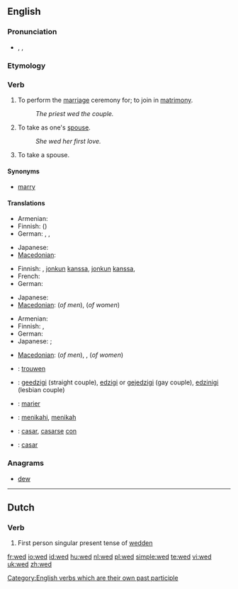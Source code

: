 {{also|Wed}}
==English==

===Pronunciation===
* {{enPR|wĕdʹ}}, {{IPA|/'wεd/}}, {{SAMPA|/"wEd/}}
*: {{audio|en-us-wed.ogg|Audio (US)}}
*: {{rhymes|ɛd}}

===Etymology===
{{etyl|ang}} {{term|weddian|lang=ang}}

===Verb===
{{en-verb|weds|wedding|'''wed '''or''' [[wedded]]'''|'''wed '''or''' [[wedded]]'''}}

# {{transitive}} To perform the [[marriage]] ceremony for; to join in [[matrimony]].
#: ''The priest wed the couple.''
# {{transitive}} To take as one's [[spouse]].
#: ''She wed her first love.''
# {{intransitive}} To take a spouse.

====Synonyms====
* [[marry]]

====Translations====
{{trans-top|to join in matrimony}}
* Armenian: {{t|hy|ամուսնացնել|tr=amusnac’nel|sc=Armn}}
* Finnish: {{t-|fi|vihkiä}} ({{t+|fi|avioliitto|alt=avioliittoon}})
* German: {{t+|de|trauen}}, {{t-|de|verheiraten}}, {{t+|de|vermählen}}
{{trans-mid}}
* Japanese: {{t|ja|結婚する|tr=kekkon suru|sc=Jpan}}
* [[Macedonian]]: {{t|mk|венчава|tr=vénčava|sc=Cyrl|xs=Macedonian}}
{{trans-bottom}}

{{trans-top|transitive: to take as one's spouse}}
* Finnish: {{t+|fi|naida}}, {{t+|fi|avioitua}} [[jonkun]] [[kanssa]], {{t+|fi|mennä naimisiin}} [[jonkun]] [[kanssa]], {{t+|fi|ottaa}} {{t+|fi|puoliso|puolisokseen}}
* French: {{t|fr|épouser}}
* German: {{t+|de|heiraten}}
{{trans-mid}}
* Japanese: {{t|ja|結婚する|tr=kekkon suru|sc=Jpan}}
* [[Macedonian]]: {{t|mk|жени|tr=žéni|sc=Cyrl|xs=Macedonian}} (''of men''),  {{t|mk|мажи|tr=máži|sc=Cyrl|xs=Macedonian}} (''of women'')
{{trans-bottom}}

{{trans-top|intransitive: to take a spouse}}
* Armenian: {{t|hy|ամուսնանալ|tr=amusnanal|sc=Armn}}
* Finnish: {{t+|fi|avioitua}}, {{t+|fi|mennä naimisiin}}
* German: {{t+|de|heiraten}}
* Japanese: {{t|ja|結婚する|tr=kekkon suru|sc=Jpan}}; {{qualifier|male's action}} {{t|ja|めとる|tr=metoru|sc=Jpan}}
{{trans-mid}}
* [[Macedonian]]: {{t|mk|се венчава|tr=se vénčava|sc=Cyrl|xs=Macedonian}} (''of men''),  {{t|mk|се мажи|tr=se máži|sc=Cyrl|xs=Macedonian}},  {{t|mk|се жени|tr=se žéni|sc=Cyrl|xs=Macedonian}} (''of women'')
{{trans-bottom}}

{{checktrans-top}}
* {{ttbc|Dutch}}: [[trouwen]]
* {{ttbc|Esperanto}}: [[geedzigi]] (straight couple), [[edzigi]] or [[gejedzigi]] (gay couple), [[edzinigi]] (lesbian couple)
* {{ttbc|French}}: [[marier]]
* {{ttbc|Indonesian}}: [[nikah|menikahi]], [[nikah|menikah]]
* {{ttbc|Spanish}}: [[casar]], [[casarse]] [[con]]
* {{ttbc|Portuguese}}: [[casar]]
{{trans-bottom}}

===Anagrams===
* [[dew]]

[[Category:English verbs which are their own past participle]]

----

==Dutch==

===Verb===
{{infl|nl|verb form}}

# First person singular present tense of [[wedden]]

[[fr:wed]]
[[io:wed]]
[[id:wed]]
[[hu:wed]]
[[nl:wed]]
[[pl:wed]]
[[simple:wed]]
[[te:wed]]
[[vi:wed]]
[[uk:wed]]
[[zh:wed]]